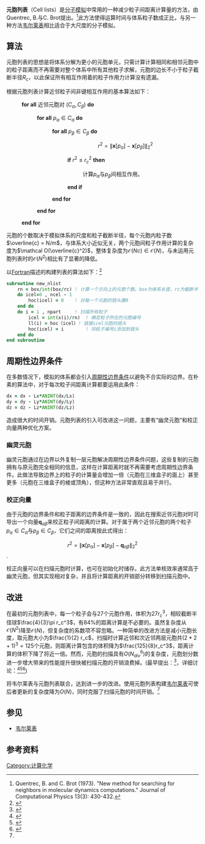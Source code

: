 '''元胞列表'''（Cell lists）是[[分子模拟|分子模拟]]中常用的一种减少粒子间距离计算量的方法，由Quentrec, B.与C. Brot提出。<ref>Quentrec, B. and C. Brot (1973). "New method for searching for neighbors in molecular dynamics computations." Journal of Computational Physics 13(3): 430-432.</ref>此方法使得运算时间与体系粒子数成正比，与另一种方法[[韦尔莱表|韦尔莱表]]相比适合于大尺度的分子模拟。
==算法==
<!--[[Image:CellLists.png|thumb]]-->
元胞列表的思想是将体系分解为更小的元胞单元，只需计算计算相同和相邻元胞中的粒子距离而不再需要对整个体系中所有其他粒子求解，元胞的边长不小于粒子截断半径<math>R_c</math>，以此保证所有相互作用着的粒子作用力计算没有遗漏。

根据元胞列表计算近邻粒子间非键相互作用的基本算法如下：

:'''for all''' 近邻元胞对 <math>(C_\alpha, C_\beta)</math> '''do'''
::'''for all''' <math>p_\alpha \in C_\alpha</math> '''do'''
:::'''for all''' <math>p_\beta \in C_\beta</math> '''do'''
::::<math>r^2 = \| \mathbf x[p_\alpha] - \mathbf x[p_\beta] \|_2^2</math>
::::'''if''' <math>r^2 \le r_c^2</math> '''then'''
:::::计算<math>p_\alpha</math>与<math>p_\beta</math>间相互作用。
::::'''end if'''
:::'''end for'''
::'''end for'''
:'''end for'''
元胞的个数取决于模拟体系的尺度和粒子截断半径，每个元胞内粒子数<math>\overline{c} = N/m</math>，与体系大小近似无关，两个元胞间粒子作用计算的复杂度为<math>\mathcal O(\overline{c}^2)</math>，整体复杂度为<math>\mathcal O(Nc) \in \mathcal O(N)</math>，与未运用元胞列表时的<math>\mathcal O(N^2)</math>相比有了显著的降低。

以[[Fortran|Fortran]]描述的构建列表的算法如下：<ref>{{Cite book|author = [荷]Frenkel & Smit 汪文川等译|year=2002|origyear=1996|title=Understanding Molecular Simulation -- From Algorithms to Applications|trans_title=分子模拟-从算法到应用|publisher=[[化学工业出版社|化学工业出版社]]|location=北京|isbn=7-5025-3952-2}}</ref>
<syntaxhighlight lang="fortran">
subroutine new_nlist
    rn = box/int(box/rc) ! 计算一个方向上的元胞个数。box为体系长度，rc为截断半径
    do icel=0 , ncel - 1 
        hoc(icel) = 0    ! 对每一个元胞的链头置0
    end do
    do i = 1 , npart     ! 扫描所有粒子
        icel = int(x(i)/rn)  ! 确定粒子所在的元胞编号
        ll(i) = hoc（icel）! 链接icel元胞的链头
        hoc(icel) = i        ! 将粒子编号i添加到链头
    end do
end subroutine
</syntaxhighlight>

==周期性边界条件==
在多数情况下，模拟的体系都会引入[[周期性边界条件|周期性边界条件]]以避免不合实际的边界。在朴素的算法中，对于每次粒子间距离计算都要运用此条件：
<syntaxhighlight lang="fortran">
dx = dx - Lx*ANINT(dx/Lx)
dy = dy - Ly*ANINT(dy/Ly)
dz = dz - Lz*ANINT(dz/Lz)
</syntaxhighlight>
造成很大的时间开销。元胞列表的引入可改进这一问题，主要有“幽灵元胞”和校正向量两种优化方案。
===幽灵元胞===
幽灵元胞通过在边界以外复制一层元胞解决周期性边界条件问题，这些复制的元胞拥有与原元胞完全相同的信息，这样在计算距离时就不再需要考虑周期性边界条件。此做法导致边界上的粒子的计算量会增加一倍（元胞在三维盒子的面上）甚至更多（元胞在三维盒子的棱或顶角），但这种方法非常直观且易于并行。
===校正向量===
由于元胞的边界条件和粒子距离的边界条件是一致的，因此在搜索近邻元胞对时可导出一个向量<math>\mathbf q_{\alpha\beta}</math>来校正粒子间距离的计算。对于属于两个近邻元胞的两个粒子<math>p_\alpha \in C_\alpha</math>与<math>p_\beta \in C_\beta</math>，它们之间的距离按此式得出：

:<math>r^2 = \| \mathbf x[p_\alpha] - \mathbf x[p_\beta] - \mathbf q_{\alpha\beta} \|^2_2</math>.

校正向量可以在扫描元胞时计算，也可在初始化时储存。此方法单核效率通常高于幽灵元胞，但其实现相对复杂，并且将计算距离的开销部分转移到扫描元胞中。

==改进==
在最初的元胞列表中，每一个粒子会与27个元胞作用，体积为<math>27r_c^3</math>，相较截断半径球<math>\frac{4}{3}\pi r_c^3</math>，有84%的距离计算是不必要的。虽然复杂度从<math>\mathcal O(N^2)</math>降至<math>\mathcal O(N)</math>，但复杂度的系数项不容忽略。一种简单的改进方法是减小元胞长度，取元胞大小为<math>\frac{1}{2} r_c</math>，扫描时计算近邻和次近邻两层元胞共<math>(2*2+1)^3=125</math>个元胞，则距离计算包含的体积降为<math>\frac{125}{8}r_c^3</math>，距离计算的体积下降了将近一倍。然而，元胞的扫描具有<math>O(N_{div}^6)</math>的复杂度，元胞划分数进一步增大带来的性能提升很快被扫描元胞的开销浪费掉。(最早提出：<ref>{{cite book| first=M. P. | last=Allen |author2=D. J. Tildesley | title=Computer Simulation of Liquids | publisher=Clarendon Press | location=Oxford | year=1987}}</ref>，详细讨论：<ref>{{cite journal | last=Mattson | first=W. |author2=B. M. Rice | title=Near-neighbor calculations using a modified cell-linked list method | journal=Computer Physics Communications | year=1999 | volume=119 | issue=2-3 | pages=135 | doi=10.1016/S0010-4655(98)00203-3 |bibcode = 1999CoPhC.119..135M }}</ref><ref>{{cite journal | last=Yao | first=Z. |author2=Wang, J.-S. |author3=Liu, G.-R. |author4= Cheng, M  | title=Improved neighbor list algorithm in molecular simulations using cell decomposition and data sorting method | journal=Computer Physics Communications | year=2004 | volume=161 | pages=27 | doi=10.1016/j.cpc.2004.04.004 |arxiv = physics/0311055 |bibcode = 2004CoPhC.161...27Y }}</ref><ref name="JCC2004">{{cite journal| last=Heinz | first=T. N. |author2=Hünenberger, P. H. | title=A fast pairlist-construction algorithm for molecular simulations under periodic boundary conditions | journal=Journal of Computational Chem istry | year=2004 | volume=25 | pages=1474–86 | doi=10.1002/jcc.20071| pmid=15224391| issue=12}}</ref>)

将韦尔莱表与元胞列表联合，达到进一步的改进。使用元胞列表构建[[韦尔莱表|韦尔莱表]]可使后者更新的复杂度降为<math>O(N)</math>，同时克服了扫描元胞的时间开销。<ref name="JCC2004"/>
==参见==
* [[韦尔莱表|韦尔莱表]]

==参考资料==
{{Reflist}}

[[Category:计算化学|Category:计算化学]]